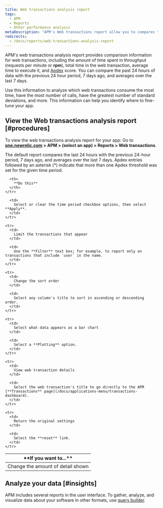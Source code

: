 ```yaml
---
title: Web transactions analysis report
tags:
  - APM
  - Reports
  - Other performance analysis
metaDescription: "APM's Web transactions report allow you to compares throughput, total, and average time to execute, and Apdex score over 24 hours to 7-day periods."
redirects:
  - /docs/reports/web-transactions-analysis-report
---
```


APM's web transactions analysis report provides comparison information for web transactions, including the amount of time spent in throughput (requests per minute or **rpm**), total time in the web transaction, average time to execute it, and [Apdex](/docs/site/apdex-measuring-user-satisfaction) score. You can compare the past 24 hours of data with the previous 24 hour period, 7 days ago, and averages over the last 7 days.

Use this information to analyze which web transactions consume the most time, have the most number of calls, have the greatest number of standard deviations, and more. This information can help you identify where to fine-tune your app.

## View the Web transactions analysis report [#procedures]

To view the web transactions analysis report for your app: Go to **[one.newrelic.com](https://one.newrelic.com) > APM > (select an app) > Reports > Web transactions**.

The default report compares the last 24 hours with the previous 24-hour period, 7 days ago, and averages over the last 7 days. Apdex entries followed by an asterisk (\*) indicate that more than one Apdex threshold was set for the given time period.

<table>
  <thead>
    <tr>
      <th width={200}>
        **If you want to...**
      </th>

      <th>
        **Do this**
      </th>
    </tr>
  </thead>

  <tbody>
    <tr>
      <td>
        Change the amount of detail shown
      </td>

      <td>
        Select or clear the time period checkbox options, then select **Apply**.
      </td>
    </tr>

    <tr>
      <td>
        Limit the transactions that appear
      </td>

      <td>
        Use the **Filter** text box; for example, to report only on transactions that include `user` in the name.
      </td>
    </tr>

    <tr>
      <td>
        Change the sort order
      </td>

      <td>
        Select any column's title to sort in ascending or descending order.
      </td>
    </tr>

    <tr>
      <td>
        Select what data appears as a bar chart
      </td>

      <td>
        Select a **Plotting** option.
      </td>
    </tr>

    <tr>
      <td>
        View web transaction details
      </td>

      <td>
        Select the web transaction's title to go directly to the APM [**Transactions** page](/docs/applications-menu/transactions-dashboard).
      </td>
    </tr>

    <tr>
      <td>
        Return the original settings
      </td>

      <td>
        Select the **reset** link.
      </td>
    </tr>
  </tbody>
</table>

## Analyze your data [#insights]

APM includes several reports in the user interface. To gather, analyze, and visualize data about your software in other formats, use [query builder](/docs/query-your-data/explore-query-data/query-builder/introduction-query-builder).
